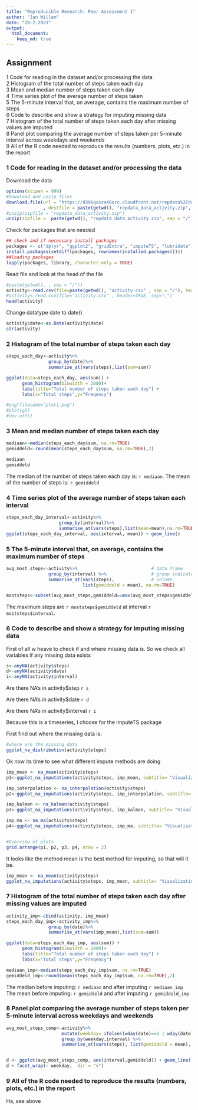 ```yaml
---
title: "Reproducible Research: Peer Assessment 1"
author: "Jan Willem"
date: "28-2-2021"
output: 
  html_document:
    keep_md: true
---
```



## Assignment

1 Code for reading in the dataset and/or processing the data  
2 Histogram of the total number of steps taken each day  
3 Mean and median number of steps taken each day  
4 Time series plot of the average number of steps taken  
5 The 5-minute interval that, on average, contains the maximum number of steps  
6 Code to describe and show a strategy for imputing missing data  
7 Histogram of the total number of steps taken each day after missing values are imputed  
8 Panel plot comparing the average number of steps taken per 5-minute interval across weekdays and weekends  
9 All of the R code needed to reproduce the results (numbers, plots, etc.) in the report  


### 1 Code for reading in the dataset and/or processing the data

Download the data

```r
options(scipen = 999) 
#Download and unzip files
download.file(url = "https://d396qusza40orc.cloudfront.net/repdata%2Fdata%2Factivity.zip"
              , destfile = paste(getwd(), "repdata_data_activity.zip", sep = "/"))
#unzip(zipfile = "repdata_data_activity.zip")
unzip(zipfile =  paste(getwd(), "repdata_data_activity.zip", sep = "/"))
```
Check for packages that are needed 
```r
## check and if necessary install packages
packages <- c("dplyr", "ggplot2", "gridExtra", "imputeTS", "lubridate")
install.packages(setdiff(packages, rownames(installed.packages())))
##loading packages  
lapply(packages, library, character.only = TRUE)
```


Read file and look at the head of the file
```r
#paste(getwd(), , sep = "/"))
activity<-read.csv(file=paste(getwd(), "activity.csv" , sep = "/"), header=TRUE, sep=",")
#activity<-read.csv(file="activity.csv" , header=TRUE, sep=",")
head(activity)
```

Change datatype date to date()
```r
activity$date<-as.Date(activity$date)
str(activity)
```
### 2 Histogram of the total number of steps taken each day

```r
steps_each_day<-activity%>%
                group_by(date)%>%
                summarise_at(vars(steps),list(sum=sum))

ggplot(data=steps_each_day, aes(sum)) + 
      geom_histogram(binwidth = 2000)+ 
      labs(title="Total number of steps taken each day") +
      labs(x="Total steps",y="Freqency")

#png(filename="plot1.png")
#plot(g1)
#dev.off()
```

### 3 Mean and median number of steps taken each day

```r
mediaan<-median(steps_each_day$sum, na.rm=TRUE)
gemiddeld<-round(mean(steps_each_day$sum, na.rm=TRUE),2)

mediaan
gemiddeld
```


The median of the number of steps taken each day is:  `r mediaan`.
The mean of the number of steps is: `r gemiddeld`

### 4 Time series plot of the average number of steps taken each interval


```r
steps_each_day_interval<-activity%>%
                    group_by(interval)%>%
                    summarise_at(vars(steps),list(mean=mean),na.rm=TRUE)
ggplot(steps_each_day_interval, aes(interval, mean)) + geom_line() 

```

### 5 The 5-minute interval that, on average, contains the maximum number of steps

```r
avg_most_steps<-activity%>%                            # data frame
                group_by(interval) %>%                 # group indicator
                summarise_at(vars(steps),              # column
                             list(gemiddeld = mean), na.rm=TRUE)

moststeps<-subset(avg_most_steps,gemiddeld==max(avg_most_steps$gemiddeld))


```
The maximum steps are `r moststeps$gemiddeld` at interval `r moststeps$interval`.


### 6 Code to describe and show a strategy for imputing missing data


First of all w heave to check if and where missing data is.
So we check all variables if any missing data exists
```r
s<-anyNA(activity$steps)
d<-anyNA(activity$date)
i<-anyNA(activity$interval)


```
Are there NA's in activity$step `r s`    

Are there NA's in activity$date `r d`  

Are there NA's in activity$interval `r i`  

Because this is a timeseries, I choose for the imputeTS package

First find out where the missing data is:
```r
#where are the missing data
ggplot_na_distribution(activity$steps)
```

Ok now its time to see what different impute methods are doing
```r
imp_mean <- na_mean(activity$steps)
p1<-ggplot_na_imputations(activity$steps, imp_mean, subtitle= "Visualization of missing value replacements\nmethod=mean")

imp_interpolation <- na_interpolation(activity$steps)
p2<-ggplot_na_imputations(activity$steps, imp_interpolation, subtitle= "Visualization of missing value replacements\nmethod=interpolation")

imp_kalman <- na_kalman(activity$steps)
p3<-ggplot_na_imputations(activity$steps, imp_kalman, subtitle= "Visualization of missing value replacements\nmethod=kalman")

imp_ma <- na_ma(activity$steps)
p4<-ggplot_na_imputations(activity$steps, imp_ma, subtitle= "Visualization of missing value replacements \nmethod=ma")


#Overview of plots
grid.arrange(p1, p2, p3, p4, nrow = 2)

```


It looks like the method mean is the best method for imputing, so that will it be.
```r
imp_mean <- na_mean(activity$steps)
ggplot_na_imputations(activity$steps, imp_mean, subtitle= "Visualization of missing value replacements, method=mean")
```

### 7 Histogram of the total number of steps taken each day after missing values are imputed

```r
activity_imp<-cbind(activity, imp_mean)
steps_each_day_imp<-activity_imp%>%
                group_by(date)%>%
                summarise_at(vars(imp_mean),list(sum=sum))

ggplot(data=steps_each_day_imp, aes(sum)) + 
      geom_histogram(binwidth = 2000)+ 
      labs(title="Total number of steps taken each day") +
      labs(x="Total steps",y="Freqency")

mediaan_imp<-median(steps_each_day_imp$sum, na.rm=TRUE)
gemiddeld_imp<-round(mean(steps_each_day_imp$sum, na.rm=TRUE),2)


```
The median before imputing: `r mediaan` and after imputing `r mediaan_imp`
The mean before imputing: `r gemiddeld` and after imputing `r gemiddeld_imp`



### 8 Panel plot comparing the average number of steps taken per 5-minute interval across weekdays and weekends

```r
avg_most_steps_comp<-activity%>%   
                     mutate(weekday= ifelse((wday(date)==1 | wday(date)==7), "weekends", "weekdays")) %>%
                     group_by(weekday,interval) %>%                 
                     summarise_at(vars(steps), list(gemiddeld = mean), na.rm=TRUE)


d <- ggplot(avg_most_steps_comp, aes(interval,gemiddeld)) + geom_line() 
d + facet_wrap(~ weekday,  dir = "v")


````


### 9 All of the R code needed to reproduce the results (numbers, plots, etc.) in the report


Ha,  see above
